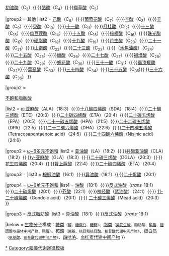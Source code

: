 {{Navbox
|name = 脂肪酸
|title = [[脂類]]<small>（[[脂肪]]）</small>：以[[脂肪酸]]為主

|group1= [[饱和脂肪|饱和脂肪酸]]<br/><small>（[[羧酸列表]]）</small>
|list1 = {{Navbox |child

|group1 = [[短链脂肪酸|短链]]
|list1 = [[甲酸|蚁酸]]（C<sub>1</sub>）{{·}}[[乙酸|醋酸]]（C<sub>2</sub>）{{·}}[[丙酸|初油酸]]（C<sub>3</sub>）{{·}}[[丁酸|酪酸]]（C<sub>4</sub>）{{·}}[[戊酸|纈草酸]]（C<sub>5</sub>）

|group2 = 其他
|list2 = [[己酸]]（C<sub>6</sub>）{{·}}[[庚酸|葡萄花酸]]（C<sub>7</sub>）{{·}}[[辛酸]]（C<sub>8</sub>）{{·}}[[壬酸]]（C<sub>9</sub>）{{·}}[[癸酸]]（C<sub>10</sub>）{{·}}[[十一酸]]（C<sub>11</sub>）{{·}}[[月桂酸]]（C<sub>12</sub>）{{·}}[[十三酸]]（C<sub>13</sub>）{{·}}[[肉豆蔻酸]]（C<sub>14</sub>）{{·}}[[十五酸]]（C<sub>15</sub>）{{·}}[[棕櫚酸]]（C<sub>16</sub>）{{·}}[[十七酸|珠光脂酸]]（C<sub>17</sub>）{{·}}[[硬脂酸]]（C<sub>18</sub>）{{·}}[[十九酸]]（C<sub>19</sub>）{{·}}[[花生酸]]（C<sub>20</sub>）{{·}}[[二十一酸]]（C<sub>21</sub>）{{·}}[[山嵛酸]]（C<sub>22</sub>）{{·}}[[二十三酸]]（C<sub>23</sub>）{{·}}{{tsl|en|Lignoceric acid|木蠟酸}}（[[木焦油酸]]）（C<sub>24</sub>）{{·}}[[二十五酸]]（C<sub>25</sub>）{{·}}[[蠟酸]]（C<sub>26</sub>）{{·}}[[二十七酸]]（C<sub>27</sub>）{{·}}[[褐煤酸]]（C<sub>28</sub>）{{·}}[[二十九酸]]（C<sub>29</sub>）{{·}}[[蜂花酸]]（C<sub>30</sub>）{{·}}[[三十一酸]]（C<sub>31</sub>）{{·}}[[蟲漆蠟酸]]（C<sub>32</sub>){{·}}[[葉虱酸]]（C<sub>33</sub>）{{·}}[[三十四酸]]（C<sub>34</sub>）{{·}}[[三十五酸]]（C<sub>35</sub>){{·}}[[三十六酸]]（C<sub>36</sub>）
}}

|group2 = <p style="text-align:center;">[[不飽和脂肪酸]]</p>
|list2 = {{Navbox |child

|group1 = [[ω-3脂肪酸|ω−3多元不饱和]]
|list1 = [[十六碳三烯酸]]（HTA）（16:3）{{·}}[[α-亚麻酸]]（ALA）（18:3）{{·}}[[十八碳四烯酸]]（SDA）（18:4）{{·}}[[二十碳三烯酸]]（ETE）（20:3）{{·}}[[二十碳四烯酸]]（ETA）（20:4）{{·}}[[二十碳五烯酸]]（EPA）（20:5）{{·}}[[二十一碳五烯酸]]（HPA）（21:5）{{·}}[[二十二碳五烯酸]]（DPA）（22:5）{{·}}[[二十二碳六烯酸]]（DHA）（22:6）{{·}}[[二十四碳五烯酸]]（Tetracosapentaenoic acid）（24:5）{{·}}[[二十四碳六烯酸]]（Nisinic acid）（24:6）

|group2 = [[ω-6脂肪酸|ω−6多元不饱和]]
|list2 = [[亚油酸]]（LA）（18:2）{{·}}[[共轭亚油酸]]（CLA）（18:2）{{·}}[[γ-亚麻酸]]（GLA）（18:3）{{·}}[[二十碳三烯酸]]（DGLA）（20:3）{{·}}[[花生四烯酸]]（20:4）{{·}}[[腎上腺酸]]（22:4）{{·}}[[二十碳四烯酸]]（ETA）（20:4）

|group3 = {{tsl|en|Omega-7 fatty acid|ω-7脂肪酸|ω−7单元不饱和}}
|list3 = [[棕榈油酸]]（16:1）{{·}}[[异油酸]]（18:1）{{·}}[[二十烯酸]]（20:1）

|group4 = [[ω-9脂肪酸|ω−9单元不饱和]]
|list4 = [[油酸]]（18:1）{{·}}[[反式油酸]]（''trans''-18:1）{{·}}[[二十碳烯酸]]（20:1）{{·}}[[芥酸]]（22:1）{{·}}[[神经酸]]（[[鯊油酸]]）（24:1）{{·}} [[11-二十碳烯酸]]（Gondoic acid）（20:1）{{·}}  [[二十碳三烯酸]]（Mead acid）（20:3）
}}

|group3 = [[反式脂肪|反式脂肪酸]]
|list3 = [[异油酸]]（18:1）{{·}}[[反式油酸]]（''trans''-18:1）

|below = [[生物分子]]構成：[[Template:糖类|糖类]]<small>（[[Template:醇|醇]]、[[醣蛋白]]、[[Template:糖苷|糖苷]]）</small>、[[Template:脂类|脂类]]<small>（[[类花生酸]]、脂肪酸、[[磷脂]]、[[Template:胆固醇与甾体中间产物|胆固醇与甾体中间产物]]、[[Template:鞘脂|鞘脂]]）</small>、[[Template:核酸|核酸]]<small>（[[Template:碱基、核苷和核苷酸|碱基、核苷和核苷酸]]、[[Template:核苷酸代谢中间产物|核苷酸代谢中间产物]]）</small>、[[Template:蛋白质|蛋白质]]<small>（[[Template:氨基酸|氨基酸]]、[[Template:氨基酸代谢中间产物|氨基酸代谢中间产物]]）</small>、[[Template:四吡咯|四吡咯]]、[[Template:血红素代谢中间产物|血红素代谢中间产物]]
}}<noinclude>

[[Category:脂肪酸|*]]
[[Category:脂类代谢途径模板]]
</noinclude>